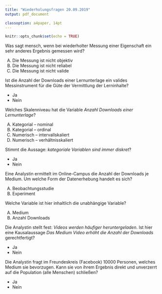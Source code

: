 ```yaml
---
title: "Wiederholungsfragen 20.09.2019"
output: pdf_document

classoption: a4paper, 14pt
---
```


```r
knitr::opts_chunk$set(echo = TRUE)
```

Was sagt mensch, wenn bei wiederholter Messung einer Eigenschaft ein sehr anderes Ergebnis gemessen wird?

A.  Die Messung ist nicht objektiv
B.  Die Messung ist nicht reliabel
C.  Die Messung ist nicht valide

\vspace{2cm}

Ist die Anzahl der Downloads einer Lernunterlage ein valides Messinstrument für die Güte der Vermittlung der Lerninhalte?

- Ja
- Nein

\vspace{2cm}

Welches Skalenniveau hat die Variable *Anzahl Downloads einer Lernunterlage*?

A.  Kategorial – nominal
B.  Kategorial – ordinal
C.  Numerisch – intervallskaliert
D.  Numerisch – verhältnisskaliert

\vspace{2cm}

Stimmt die Aussage: *kategoriale Variablen sind immer diskret*?

- Ja
- Nein


\vspace{2cm}

Eine Analystin ermittelt im Online-Campus die Anzahl der Downloads je Medium. Um welche Form der Datenerhebung handelt es sich?

A.  Beobachtungsstudie
B.  Experiment

\vspace{2cm}

Welche Variable ist hier inhaltlich die unabhängige Variable?

A.	Medium 
B.	Anzahl Downloads 

\vspace{2cm}

Die Analystin stellt fest: *Videos werden häufiger heruntergeladen*. Ist hier eine Kausalaussage *Das Medium Video erhöht die Anzahl der Downloads* gerechtfertigt?

-  Ja
-  Nein

\vspace{2cm}

Die Analystin fragt im Freundeskreis (Facebook) 10000 Personen, welches Medium sie bevorzugen. Kann sie von ihrem Ergebnis direkt und unverzerrt auf die Population (alle Menschen) schließen?

-  Ja
-  Nein
